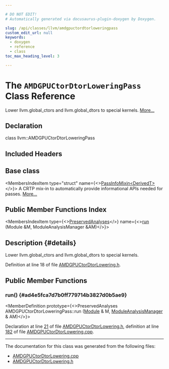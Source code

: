```yaml
---

# DO NOT EDIT!
# Automatically generated via docusaurus-plugin-doxygen by Doxygen.

slug: /api/classes/llvm/amdgpuctordtorloweringpass
custom_edit_url: null
keywords:
  - doxygen
  - reference
  - class
toc_max_heading_level: 3

---
```





# The `AMDGPUCtorDtorLoweringPass` Class Reference

<DoxygenPage pluginConfig={pluginConfig}>

Lower llvm.global&#95;ctors and llvm.global&#95;dtors to special kernels. <a href="#details">More...</a>

## Declaration

<CodeBlock>class llvm::AMDGPUCtorDtorLoweringPass</CodeBlock>

## Included Headers

<IncludesList>
<IncludesListItem
  filePath="Target/AMDGPU/AMDGPUCtorDtorLowering.h"
  permalink="/docs/api/files/lib/lib/target/lib/target/amdgpu/amdgpuctordtorlowering-h"
  isLocal="true" />
</IncludesList>

## Base class

<MembersIndex>

<MembersIndexItem
  type="struct"
  name={<><a href="/docs/api/structs/llvm/passinfomixin">PassInfoMixin&lt;DerivedT&gt;</a></>}>
A CRTP mix-in to automatically provide informational APIs needed for passes. <a href="/docs/api/structs/llvm/passinfomixin/#details">More...</a>
</MembersIndexItem>

</MembersIndex>

## Public Member Functions Index

<MembersIndex>

<MembersIndexItem
  type={<><a href="/docs/api/classes/llvm/preservedanalyses">PreservedAnalyses</a></>}
  name={<><a href="#ad4e5fca7d7b0ff779714b3827d0b5ae9">run</a> (Module &amp;M, ModuleAnalysisManager &amp;AM)</>}>
</MembersIndexItem>

</MembersIndex>

## Description {#details}

Lower llvm.global&#95;ctors and llvm.global&#95;dtors to special kernels.

Definition at line 18 of file <a href="/docs/api/files/lib/lib/target/lib/target/amdgpu/amdgpuctordtorlowering-h">AMDGPUCtorDtorLowering.h</a>.

<SectionDefinition>

## Public Member Functions

### run() {#ad4e5fca7d7b0ff779714b3827d0b5ae9}

<MemberDefinition
  prototype={<>PreservedAnalyses AMDGPUCtorDtorLoweringPass::run (<a href="/docs/api/classes/llvm/module">Module</a> &amp; M, <a href="/docs/api/namespaces/llvm/#af9c9208365fd9ce11392b4d79485e259">ModuleAnalysisManager</a> &amp; AM)</>}>

Declaration at line <a href="/docs/api/files/lib/lib/target/lib/target/amdgpu/amdgpuctordtorlowering-h/#l00021">21</a> of file <a href="/docs/api/files/lib/lib/target/lib/target/amdgpu/amdgpuctordtorlowering-h">AMDGPUCtorDtorLowering.h</a>, definition at line <a href="/docs/api/files/lib/lib/target/lib/target/amdgpu/amdgpuctordtorlowering-cpp/#l00182">182</a> of file <a href="/docs/api/files/lib/lib/target/lib/target/amdgpu/amdgpuctordtorlowering-cpp">AMDGPUCtorDtorLowering.cpp</a>.
</MemberDefinition>

</SectionDefinition>

<hr/>

The documentation for this class was generated from the following files:

<ul>
<li><a href="/docs/api/files/lib/lib/target/lib/target/amdgpu/amdgpuctordtorlowering-cpp">AMDGPUCtorDtorLowering.cpp</a></li>
<li><a href="/docs/api/files/lib/lib/target/lib/target/amdgpu/amdgpuctordtorlowering-h">AMDGPUCtorDtorLowering.h</a></li>
</ul>

</DoxygenPage>
